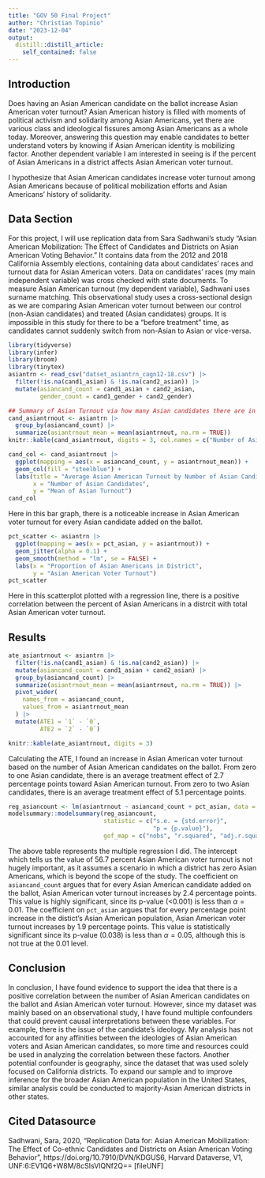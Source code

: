 ```yaml
---
title: "GOV 50 Final Project"
author: "Christian Topinio"
date: "2023-12-04"
output:
  distill::distill_article:
    self_contained: false
---
```

## Introduction

Does having an Asian American candidate on the ballot increase Asian American voter turnout? Asian American history is filled with moments of political activism and solidarity among Asian Americans, yet there are various class and ideological fissures among Asian Americans as a whole today. Moreover, answering this question may enable candidates to better understand voters by knowing if Asian American identity is mobilizing factor. Another dependent variable I am interested in seeing is if the percent of Asian Americans in a district affects Asian American voter turnout.

I hypothesize that Asian American candidates increase voter turnout among Asian Americans because of political mobilization efforts and Asian Americans' history of solidarity.

## Data Section
For this project, I will use replication data from Sara Sadhwani's study "Asian American Mobilization: The Effect of Candidates and Districts on Asian American Voting Behavior." It contains data from the 2012 and 2018 California Assembly elections, containing data about candidates' races and turnout data for Asian American voters. Data on candidates' races (my main independent variable) was cross checked with state documents. To measure Asian American turnout (my dependent variable), Sadhwani uses surname matching.
This observational study uses a cross-sectional design as we are comparing Asian American voter turnout between our control (non-Asian candidates) and treated (Asian candidates) groups. It is impossible in this study for there to be a "before treatment" time, as candidates cannot suddenly switch from non-Asian to Asian or vice-versa.

```r
library(tidyverse)
library(infer)
library(broom)
library(tinytex)
asiantrn <- read_csv("datset_asiantrn_cagn12-18.csv") |>
  filter(!is.na(cand1_asian) & !is.na(cand2_asian)) |>
  mutate(asiancand_count = cand1_asian + cand2_asian,
         gender_count = cand1_gender + cand2_gender) 
```

```r
## Summary of Asian Turnout via how many Asian candidates there are in a ballot
cand_asiantrnout <- asiantrn |>
  group_by(asiancand_count) |>
  summarize(asiantrnout_mean = mean(asiantrnout, na.rm = TRUE))
knitr::kable(cand_asiantrnout, digits = 3, col.names = c("Number of Asian Candidates on Ballot", "Average Asian Turnout"))
```

```r
cand_col <- cand_asiantrnout |>
  ggplot(mapping = aes(x = asiancand_count, y = asiantrnout_mean)) +
  geom_col(fill = "steelblue") +
  labs(title = "Average Asian American Turnout by Number of Asian Candidates on Ballot",
       x = "Number of Asian Candidates",
       y = "Mean of Asian Turnout")
cand_col
```
Here in this bar graph, there is a noticeable increase in Asian American voter turnout for every Asian candidate added on the ballot.
```r
pct_scatter <- asiantrn |>
  ggplot(mapping = aes(x = pct_asian, y = asiantrnout)) +
  geom_jitter(alpha = 0.1) +
  geom_smooth(method = "lm", se = FALSE) +
  labs(x = "Proportion of Asian Americans in District",
       y = "Asian American Voter Turnout") 
pct_scatter
```
Here in this scatterplot plotted with a regression line, there is a positive correlation between the percent of Asian Americans in a distrcit with total Asian American voter turnout.


## Results
```r
ate_asiantrnout <- asiantrn |>
  filter(!is.na(cand1_asian) & !is.na(cand2_asian)) |>
  mutate(asiancand_count = cand1_asian + cand2_asian) |>
  group_by(asiancand_count) |>
  summarize(asiantrnout_mean = mean(asiantrnout, na.rm = TRUE)) |>
  pivot_wider(
    names_from = asiancand_count,
    values_from = asiantrnout_mean
  ) |>
  mutate(ATE1 = `1` - `0`,
         ATE2 = `2` - `0`)

knitr::kable(ate_asiantrnout, digits = 3)
```

Calculating the ATE, I found an increase in Asian American voter turnout based on the number of Asian American candidates on the ballot. From zero to one Asian candidate, there is an average treatment effect of 2.7 percentage points toward Asian American turnout. From zero to two Asian candidates, there is an average treatment effect of 5.1 percentage points. 

```r
reg_asiancount <- lm(asiantrnout ~ asiancand_count + pct_asian, data = asiantrn)
modelsummary::modelsummary(reg_asiancount,
                           statistic = c("s.e. = {std.error}",
                                         "p = {p.value}"),
                           gof_map = c("nobs", "r.squared", "adj.r.squared"))
```
The above table represents the multiple regression I did. The intercept which tells us the value of 56.7 percent Asian American voter turnout is not hugely important, as it assumes a scenario in which a district has zero Asian Americans, which is beyond the scope of the study. 
The coefficient on `asiancand_count` argues that for every Asian American candidate added on the ballot, Asian American voter turnout increases by 2.4 percentage points. This value is highly significant, since its p-value (<0.001) is less than $\alpha = 0.01$.
The coefficient on `pct_asian` argues that for every percentage point increase in the distict's Asian American population, Asian American voter turnout increases by 1.9 percentage points. This value is statistically significant since its p-value (0.038) is less than $\alpha = 0.05$, although this is not true at the 0.01 level. 

## Conclusion

In conclusion, I have found evidence to support the idea that there is a positive correlation between the number of Asian American candidates on the ballot and Asian American voter turnout. However, since my dataset was mainly based on an observational study, I have found multiple confounders that could prevent causal interpretations between these variables. For example, there is the issue of the candidate’s ideology. My analysis has not accounted for any affinities between the ideologies of Asian American voters and Asian American candidates, so more time and resources could be used in analyzing the correlation between these factors. Another potential confounder is geography, since the dataset that was used solely focused on California districts. To expand our sample and to improve inference for the broader Asian American population in the United States, similar analysis could be conducted to majority-Asian American districts in other states.




## Cited Datasource
Sadhwani, Sara, 2020, "Replication Data for: Asian American Mobilization: The Effect of Co-ethnic Candidates and Districts on Asian American Voting Behavior", https://doi.org/10.7910/DVN/KDGUS6, Harvard Dataverse, V1, UNF:6:EV1Q6+W8M/8cSIsVlQNf2Q== [fileUNF]

